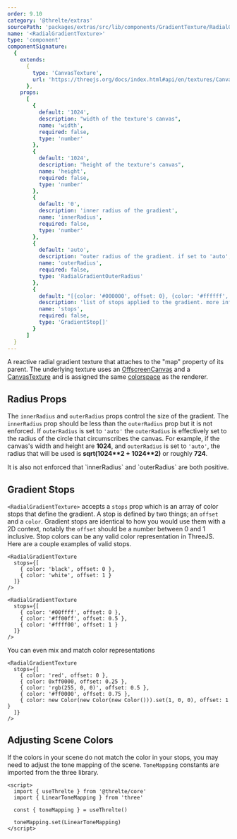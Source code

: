 ```yaml
---
order: 9.10
category: '@threlte/extras'
sourcePath: 'packages/extras/src/lib/components/GradientTexture/RadialGradientTexture.svelte'
name: '<RadialGradientTexture>'
type: 'component'
componentSignature:
  {
    extends:
      {
        type: 'CanvasTexture',
        url: 'https://threejs.org/docs/index.html#api/en/textures/CanvasTexture'
      },
    props:
      [
        {
          default: '1024',
          description: "width of the texture's canvas",
          name: 'width',
          required: false,
          type: 'number'
        },
        {
          default: '1024',
          description: "height of the texture's canvas",
          name: 'height',
          required: false,
          type: 'number'
        },
        {
          default: '0',
          description: 'inner radius of the gradient',
          name: 'innerRadius',
          required: false,
          type: 'number'
        },
        {
          default: 'auto',
          description: "outer radius of the gradient. if set to 'auto', becomes the radius of the circle that circumscribes the canvas",
          name: 'outerRadius',
          required: false,
          type: 'RadialGradientOuterRadius'
        },
        {
          default: "[{color: '#000000', offset: 0}, {color: '#ffffff', offset: 1}]",
          description: 'list of stops applied to the gradient. more info at https://developer.mozilla.org/en-US/docs/Web/API/CanvasRenderingContext2D/createLinearGradient',
          name: 'stops',
          required: false,
          type: 'GradientStop[]'
        }
      ]
  }
---
```


A reactive radial gradient texture that attaches to the "map" property of its parent. The underlying texture uses an [OffscreenCanvas](https://developer.mozilla.org/en-US/docs/Web/API/OffscreenCanvas) and a [CanvasTexture](https://threejs.org/docs/index.html#api/en/textures/CanvasTexture) and is assigned the same [colorspace](https://threejs.org/docs/index.html#api/en/textures/Texture.colorSpace) as the renderer.

<Example path="extras/gradient-texture/radial" />

## Radius Props

The `innerRadius` and `outerRadius` props control the size of the gradient. The `innerRadius` prop should be less than the `outerRadius` prop but it is not enforced. If `outerRadius` is set to `'auto'` the `outerRadius` is effectively set to the radius of the circle that circumscribes the canvas. For example, if the canvas's width and height are **1024**, and `outerRadius` is set to `'auto'`, the radius that will be used is **sqrt(1024\*\*2 + 1024\*\*2)** or roughly **724**.

<Tip type="warning">
  It is also not enforced that `innerRadius` and `outerRadius` are both positive.
</Tip>

## Gradient Stops

`<RadialGradientTexture>` accepts a `stops` prop which is an array of color stops that define the gradient. A stop is defined by two things; an `offset` and a `color`. Gradient stops are identical to how you would use them with a 2D context, notably the `offset` should be a number between 0 and 1 inclusive. Stop colors can be any valid color representation in ThreeJS. Here are a couple examples of valid stops.

```svelte
<RadialGradientTexture
  stops={[
    { color: 'black', offset: 0 },
    { color: 'white', offset: 1 }
  ]}
/>

<RadialGradientTexture
  stops={[
    { color: '#00ffff', offset: 0 },
    { color: '#ff00ff', offset: 0.5 },
    { color: '#ffff00', offset: 1 }
  ]}
/>
```

You can even mix and match color representations

```svelte
<RadialGradientTexture
  stops={[
    { color: 'red', offset: 0 },
    { color: 0xff0000, offset: 0.25 },
    { color: 'rgb(255, 0, 0)', offset: 0.5 },
    { color: '#ff0000', offset: 0.75 },
    { color: new Color(new Color(new Color())).set(1, 0, 0), offset: 1 }
  ]}
/>
```

## Adjusting Scene Colors

If the colors in your scene do not match the color in your stops, you may need to adjust the tone mapping of the scene. `ToneMapping` constants are imported from the three library.

```svelte
<script>
  import { useThrelte } from '@threlte/core'
  import { LinearToneMapping } from 'three'

  const { toneMapping } = useThrelte()

  toneMapping.set(LinearToneMapping)
</script>
```
